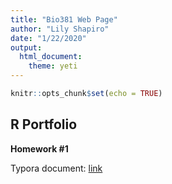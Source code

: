 ```yaml
---
title: "Bio381 Web Page"
author: "Lily Shapiro"
date: "1/22/2020"
output: 
  html_document: 
    theme: yeti
---
```


```r
knitr::opts_chunk$set(echo = TRUE)
```

## R Portfolio 

**Homework #1**

Typora document:
[link](Practice.html)



